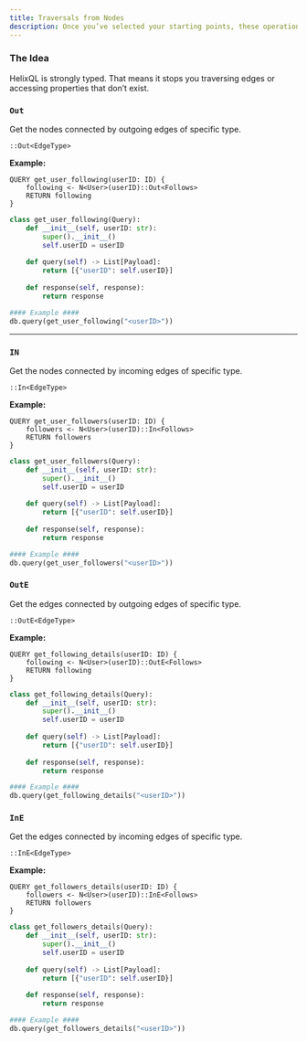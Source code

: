 ```yaml
---
title: Traversals from Nodes
description: Once you’ve selected your starting points, these operations allow you to navigate through the graph.
---
```

### The Idea
HelixQL is strongly typed. That means it stops you traversing edges or accessing properties that don’t exist.

### `Out`
Get the nodes connected by outgoing edges of specific type.

```text tab="Helix"
::Out<EdgeType>
```

**Example:**

```text tab="Helix"
QUERY get_user_following(userID: ID) {
    following <- N<User>(userID)::Out<Follows>
    RETURN following
}
```

```py tab="Python"
class get_user_following(Query):
    def __init__(self, userID: str):
        super().__init__()
        self.userID = userID
    
    def query(self) -> List[Payload]:
        return [{"userID": self.userID}]
    
    def response(self, response):
        return response

#### Example ####
db.query(get_user_following("<userID>"))
```

---

### `IN`
Get the nodes connected by incoming edges of specific type.

```text tab="Helix"
::In<EdgeType>
```

**Example:**

```text tab="Helix"
QUERY get_user_followers(userID: ID) {
    followers <- N<User>(userID)::In<Follows>
    RETURN followers
}
```

```py tab="Python"
class get_user_followers(Query):
    def __init__(self, userID: str):
        super().__init__()
        self.userID = userID
    
    def query(self) -> List[Payload]:
        return [{"userID": self.userID}]
    
    def response(self, response):
        return response

#### Example ####
db.query(get_user_followers("<userID>"))
```

### `OutE`
Get the edges connected by outgoing edges of specific type.

```text tab="Helix"
::OutE<EdgeType>
```

**Example:**

```text tab="Helix"
QUERY get_following_details(userID: ID) {
    following <- N<User>(userID)::OutE<Follows>
    RETURN following
}
```

```py tab="Python"
class get_following_details(Query):
    def __init__(self, userID: str):
        super().__init__()
        self.userID = userID
    
    def query(self) -> List[Payload]:
        return [{"userID": self.userID}]
    
    def response(self, response):
        return response

#### Example ####
db.query(get_following_details("<userID>"))
```

### `InE`
Get the edges connected by incoming edges of specific type.

```text tab="Helix"
::InE<EdgeType>
```

**Example:**

```text tab="Helix"
QUERY get_followers_details(userID: ID) {
    followers <- N<User>(userID)::InE<Follows>
    RETURN followers
}
```

```py tab="Python"
class get_followers_details(Query):
    def __init__(self, userID: str):
        super().__init__()
        self.userID = userID
    
    def query(self) -> List[Payload]:
        return [{"userID": self.userID}]
    
    def response(self, response):
        return response

#### Example ####
db.query(get_followers_details("<userID>"))
```